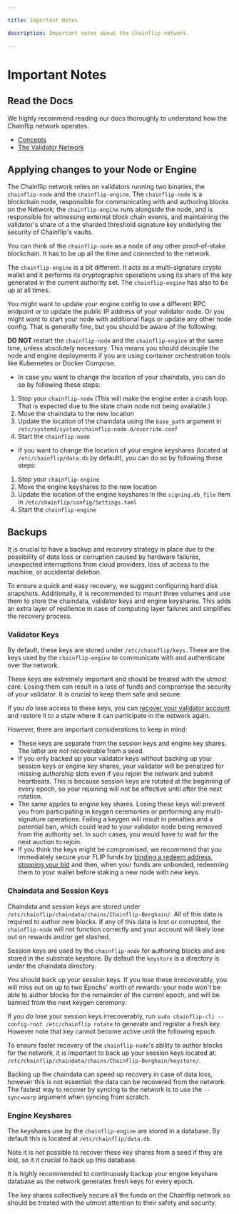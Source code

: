 ```yaml
---

title: Important Notes

description: Important notes about the Chainflip network.

---
```



# Important Notes

## Read the Docs

We highly recommend reading our docs thoroughly to understand how the Chainflip network operates.

- [Concepts](../../concepts/welcome)
- [The Validator Network](../../concepts/validator-network/the-state-chain)

## Applying changes to your Node or Engine

The Chainflip network relies on validators running two binaries, the `chainflip-node` and the `chainflip-engine`. The `chainflip-node` is a blockchain node, responsible for communicating with and authoring blocks on the Network; the `chainflip-engine` runs alongside the node, and is responsible for witnessing external block chain events, and maintaining the validator's share of a the sharded threshold signature key underlying the security of Chainflip's vaults.

You can think of the `chainflip-node` as a node of any other proof-of-stake blockchain. It has to be up all the time and connected to the network.

The `chainflip-engine` is a bit different. It acts as a multi-signature crypto wallet and it performs its cryptographic operations using its share of the key generated in the current authority set. The `chainflip-engine` has also to be up at all times.

You might want to update your engine config to use a different RPC endpoint or to update the public IP address of your validator node. Or you might want to start your node with additional flags or update any other node config. That is generally fine, but you should be aware of the following:


<Callout type="warning">

**DO NOT** restart the `chainflip-node` and the `chainflip-engine` at the same time, unless absolutely necessary. This means you should decouple the node and engine deployments if you are using container orchestration tools like Kubernetes or Docker Compose.

</Callout>

- In case you want to change the location of your chaindata, you can do so by following these steps:

1. Stop your `chainflip-node` (This will make the engine enter a crash loop. That is expected due to the state chain node not being available.)
2. Move the chaindata to the new location
3. Update the location of the chaindata using the `base_path` argument in `/etc/systemd/system/chainflip-node.d/override.conf`
4. Start the `chainflip-node`

- If you want to change the location of your engine keyshares (located at `/etc/chainflip/data.db` by default), you can do so by following these steps:

1. Stop your `chainflip-engine`
2. Move the engine keyshares to the new location
3. Update the location of the engine keyshares in the `signing.db_file` item in `/etc/chainflip/config/Settings.toml`
4. Start the `chainflip-engine`

## Backups

It is crucial to have a backup and recovery strategy in place due to the possibility of data loss or corruption caused by hardware failures, unexpected interruptions from cloud providers, loss of access to the machine, or accidental deletion.

To ensure a quick and easy recovery, we suggest configuring hard disk snapshots. Additionally, it is recommended to mount three volumes and use them to store the chaindata, validator keys and engine keyshares. This adds an extra layer of resilience in case of computing layer failures and simplifies the recovery process.

### Validator Keys

By default, these keys are stored under `/etc/chainflip/keys`. These are the keys used by the `chainflip-engine` to communicate with and authenticate over the network.

These keys are extremely important and should be treated with the utmost care. Losing them can result in a loss of funds and compromise the security of your validator. It is crucial to keep them safe and secure.

If you *do* lose access to these keys, you can [recover your validator account](/berghain/validator-setup/keys#recovering-your-keys) and restore it to a state where it can participate in the network again.

However, there are important considerations to keep in mind:

- These keys are separate from the session keys and engine key shares. The latter are *not* recoverable from a seed.
- If you only backed up your validator keys without backing up your session keys or engine key shares, your validator will be penalized for missing authorship slots even if you rejoin the network and submit heartbeats. This is because session keys are rotated at the beginning of every epoch, so your rejoining will not be effective until after the next rotation.
- The same applies to engine key shares. Losing these keys will prevent you from participating in keygen ceremonies or performing any multi-signature operations. Failing a keygen will result in penalties and a potential ban, which could lead to your validator node being removed from the authority set. In such cases, you would have to wait for the next auction to rejoin.
- If you think the keys might be compromised, we recommend that you immediately secure your FLIP funds by [binding a redeem address](/perseverance/funding/advanced-account-management#redemption-execution-address-binding), [stopping your bid](/berghain/validator-setup/funding-and-bidding) and then, when your funds are unbonded, redeeming them to your wallet before staking a new node with new keys.

### Chaindata and Session Keys

Chaindata and session keys are stored under `/etc/chainflip/chaindata/chains/Chainflip-Berghain/`. All of this data is required to author new blocks. If any of this data is lost or corrupted, the `chainflip-node` will not function correctly and your account will likely lose out on rewards and/or get slashed.

Session keys are used by the `chainflip-node` for authoring blocks and are stored in the substrate keystore. By default the `keystore` is a directory is under the chaindata directory.

<Callout type="warning">

You should back up your session keys. If you lose these irrecoverably, you will miss out on up to two Epochs' worth of rewards: your node won't be able to author blocks for the remainder of the current epoch, and will be banned from the next keygen ceremony.

If you *do* lose your session keys irrecoverably, run `sudo chainflip-cli --config-root /etc/chainflip rotate` to generate and register a fresh key. However note that key cannot become active until the following epoch.

</Callout>

To ensure faster recovery of the `chainflip-node`'s ability to author blocks for the network, it is important to back up your session keys located at: `/etc/chainflip/chaindata/chains/Chainflip-Berghain/keystore/`.

Backing up the chaindata can speed up recovery in case of data loss, however this is not essential: the data can be recovered from the network. The fastest way to recover by syncing to the network is to use the `--sync=warp` argument when syncing from scratch.

### Engine Keyshares

The keyshares use by the `chainflip-engine` are stored in a database. By default this is located at `/etc/chainflip/data.db`.

Note it is *not* possible to recover these key shares from a seed if they are lost, so it it crucial to back up this database.

<Callout type="warning">

It is *highly* recommended to continuously backup your engine keyshare database as the network generates fresh keys for every epoch.

The key shares collectively secure all the funds on the Chainflip network so should be treated with the utmost attention to their safety and security.

</Callout>

